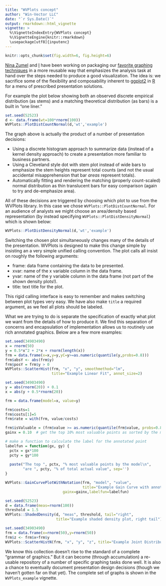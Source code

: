 ```yaml
---
title: "WVPlots concept"
author: "Win-Vector LLC"
date: "`r Sys.Date()`"
output: rmarkdown::html_vignette
vignette: >
  %\VignetteIndexEntry{WVPlots concept}
  %\VignetteEngine{knitr::rmarkdown}
  \usepackage[utf8]{inputenc}
---
```


```r
knitr::opts_chunk$set(fig.width=6, fig.height=6)
```

<a target="_blank" href="http://www.win-vector.com/site/staff/nina-zumel/">Nina Zumel</a> and <a target="_blank" href="http://www.win-vector.com/site/staff/john-mount/">I</a> have been working on packaging our <a target="_blank" href="http://www.win-vector.com/blog/2011/12/my-favorite-graphs/">favorite graphing techniques</a> in a more reusable way that emphasizes the analysis task at hand over the steps needed to produce a good visualization.  The idea is: we sacrifice some of the flexibility and composability inherent to <a target="_blank" href="http://ggplot2.org">ggplot2</a> in <a target="_blank" href="https://cran.r-project.org">R</a> for a menu of prescribed presentation solutions.

For example the plot below showing both an observed discrete empirical distribution (as stems) and a matching theoretical distribution (as bars) is a built in "one liner."

```r
set.seed(52523)
d <- data.frame(wt=100*rnorm(100))
WVPlots::PlotDistCountNormal(d,'wt','example')
```

The graph above is actually the product of a number of presentation decisions:

  * Using a discrete histogram approach to summarize data (instead of a kernel density approach) to create a presentation more familiar to business partners.
  * Using a Cleveland style dot with stem plot instead of wide bars to emphasize the stem heights represent total counts (and not the usual accidental misapprehension that bar <em>areas</em> represent totals).
  * Automatically fitting and rendering the matching (properly count-scaled) normal distribution as thin translucent bars for easy comparison (again to try and de-emphasize area).

All of these decisions are triggered by choosing which plot to use from the WVPlots library.  In this case we chose <code>WVPlots::PlotDistCountNormal</code>.  For an audience of analysts we might choose an area/density based representation (by instead specifying <code>WVPlots::PlotDistDensityNormal</code>) which is shown below:

```r
WVPlots::PlotDistDensityNormal(d,'wt','example')
```

Switching the chosen plot simultaneously changes many of the details of the presentation.  WVPlots is designed to make this change simple by insisting an a very simple unified calling convention.  The plot calls all insist on roughly the following arguments:


  * frame: data frame containing the data to be presented.
  * xvar: name of the x variable column in the data frame.
  * yvar: name of the y variable column in the data frame (not part of the shown density plots!).
  * title: text title for the plot.


This rigid calling interface is easy to remember and makes switching between plot types very easy.  We have also make <code>title</code> a required argument, as we feel all plots should be labeled.

What we are trying to do is separate the specification of exactly what plot we want from the details of how to produce it.  We find this separation of concerns and encapsulation of implementation allows us to routinely use rich annotated graphics.  Below are a few more examples:

```r
set.seed(34903490)
x = rnorm(50)
y = 0.5*x^2 + 2*x + rnorm(length(x))
frm = data.frame(x=x,y=y,yC=y>=as.numeric(quantile(y,probs=0.8)))
frm$absY <- abs(frm$y)
frm$posY = frm$y > 0
WVPlots::ScatterHist(frm, "x", "y", smoothmethod="lm", 
                     title="Example Linear Fit", annot_size=2)
```

```r
set.seed(34903490)
y = abs(rnorm(20)) + 0.1
x = abs(y + 0.5*rnorm(20))

frm = data.frame(model=x, value=y)

frm$costs=1
frm$costs[1]=5
frm$rate = with(frm, value/costs)

frm$isValuable = (frm$value >= as.numeric(quantile(frm$value, probs=0.8)))
gainx = 0.10  # get the top 10% most valuable points as sorted by the model

# make a function to calculate the label for the annotated point
labelfun = function(gx, gy) {
  pctx = gx*100
  pcty = gy*100
  
  paste("The top ", pctx, "% most valuable points by the model\n",
        "are ", pcty, "% of total actual value", sep='')
}

WVPlots::GainCurvePlotWithNotation(frm, "model", "value", 
                                   title="Example Gain Curve with annotation", 
                          gainx=gainx,labelfun=labelfun) 
```

```r
set.seed(52523)
d = data.frame(meas=rnorm(100))
threshold = 1.5
WVPlots::ShadedDensity(d, "meas", threshold, tail="right", 
                       title="Example shaded density plot, right tail")

```

```r
set.seed(34903490)
frm = data.frame(x=rnorm(50),y=rnorm(50))
frm$z <- frm$x+frm$y
WVPlots::ScatterHistN(frm, "x", "y", "z", title="Example Joint Distribution")
```


We know this collection doesn't rise to the standard of a complete "grammar of graphics."  But it can become (through accumulation) a re-usable repository of a number of specific graphing tasks done well.  It is also a chance to eventually document presentation design decisions (though we haven't gotten far on that yet).  The complete set of graphs is shown in the `WVPlots_example` vignette.



